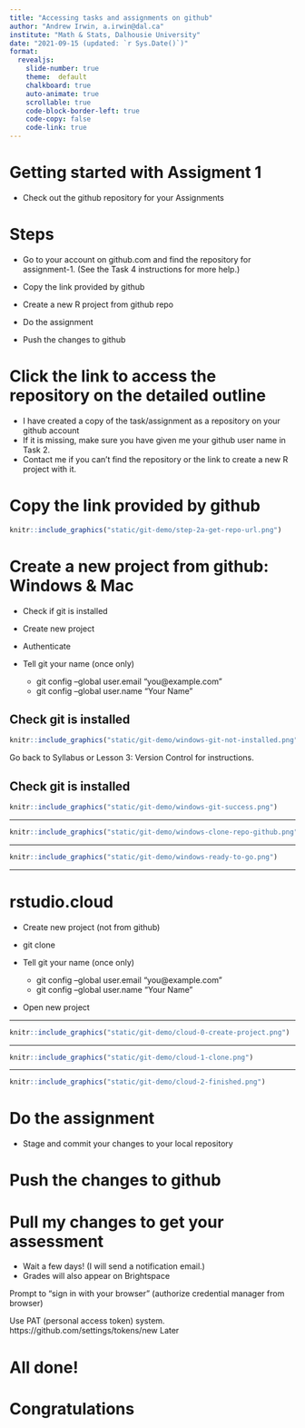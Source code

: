 ```yaml
---
title: "Accessing tasks and assignments on github"
author: "Andrew Irwin, a.irwin@dal.ca"
institute: "Math & Stats, Dalhousie University"
date: "2021-09-15 (updated: `r Sys.Date()`)"
format:
  revealjs:
    slide-number: true
    theme:  default
    chalkboard: true
    auto-animate: true
    scrollable: true
    code-block-border-left: true
    code-copy: false
    code-link: true
---
```


# Getting started with Assigment 1

* Check out the github repository for your Assignments

# Steps

* Go to your account on github.com and find the repository for assignment-1. (See the Task 4 instructions for more help.)

* Copy the link provided by github
  
* Create a new R project from github repo

* Do the assignment
  
* Push the changes to github


# Click the link to access the repository on the detailed outline

  * I have created a copy of the task/assignment as a repository on your github account
  * If it is missing, make sure you have given me your github user name in Task 2. 
  * Contact me if you can't find the repository or the link to create a new R project with it.

# Copy the link provided by github

```r
knitr::include_graphics("static/git-demo/step-2a-get-repo-url.png")
```


# Create a new project from github: Windows & Mac
  
* Check if git is installed

* Create new project

* Authenticate

* Tell git your name (once only)
  * git config --global user.email "you@example.com"
  * git config --global user.name "Your Name"

## Check git is installed

```r
knitr::include_graphics("static/git-demo/windows-git-not-installed.png")
```

Go back to Syllabus or Lesson 3: Version Control for instructions.

## Check git is installed

```r
knitr::include_graphics("static/git-demo/windows-git-success.png")
```

---

```r
knitr::include_graphics("static/git-demo/windows-clone-repo-github.png")
```

---

```r
knitr::include_graphics("static/git-demo/windows-ready-to-go.png")
```

---

# rstudio.cloud

* Create new project (not from github)

* git clone <paste link from github>

* Tell git your name (once only)
  * git config --global user.email "you@example.com"
  * git config --global user.name "Your Name"

* Open new project

---

```r
knitr::include_graphics("static/git-demo/cloud-0-create-project.png")
```

---

```r
knitr::include_graphics("static/git-demo/cloud-1-clone.png")
```

---

```r
knitr::include_graphics("static/git-demo/cloud-2-finished.png")
```



# Do the assignment

* Stage and commit your changes to your local repository


# Push the changes to github
  

# Pull my changes to get your assessment

* Wait a few days! (I will send a notification email.)
* Grades will also appear on Brightspace
  
  

Prompt to "sign in with your browser" (authorize credential manager from browser)



Use PAT (personal access token) system.
https://github.com/settings/tokens/new
Later


# All done!

# Congratulations

